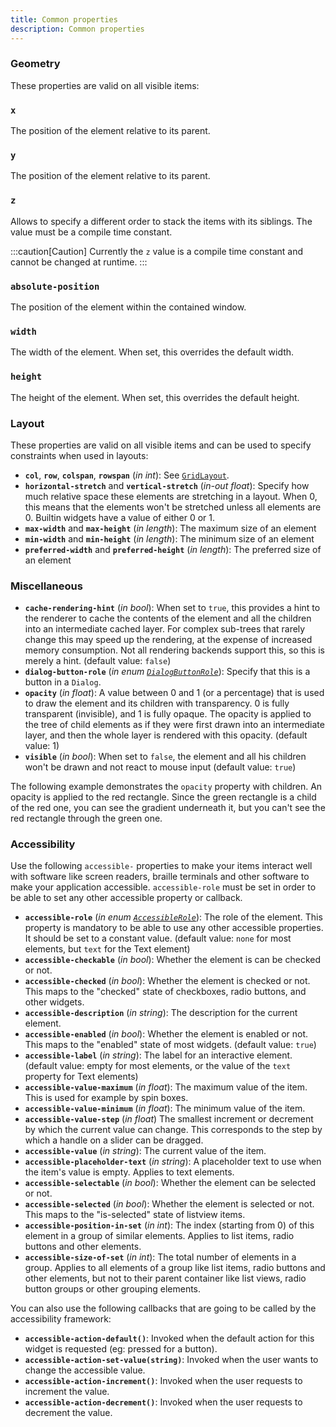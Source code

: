 ```yaml
---
title: Common properties
description: Common properties
---
```



### Geometry

These properties are valid on all visible items:

### `x`
<SlintProperty propName="x" typeName="length" > 
The position of the element relative to its parent.
</SlintProperty>

### `y`
<SlintProperty propName="y" typeName="length" > 
The position of the element relative to its parent.
</SlintProperty>

### `z`
<SlintProperty propName="z" typeName="float" > 
Allows to specify a different order to stack the items with its siblings.
The value must be a compile time constant.

:::caution[Caution]
Currently the `z` value is a compile time constant and cannot be changed at runtime.
:::

</SlintProperty>

### `absolute-position`
<SlintProperty propName="absolute-position" typeName="struct" structName="Point" > 
The position of the element within the contained window.

</SlintProperty>

### `width`
<SlintProperty propName="width" typeName="length" > 
The width of the element. When set, this overrides the default width.
</SlintProperty>

### `height`
<SlintProperty propName="height" typeName="length" > 
The height of the element. When set, this overrides the default height.
</SlintProperty>


### Layout

These properties are valid on all visible items and can be used to specify constraints when used in layouts:

-   **`col`**, **`row`**, **`colspan`**, **`rowspan`** (_in_ _int_): See [`GridLayout`](/master/docs/slint/reference/layouts/gridlayout).
-   **`horizontal-stretch`** and **`vertical-stretch`** (_in-out_ _float_): Specify how much relative space these elements are stretching in a layout. When 0, this means that the elements won't be stretched unless all elements are 0. Builtin widgets have a value of either 0 or 1.
-   **`max-width`** and **`max-height`** (_in_ _length_): The maximum size of an element
-   **`min-width`** and **`min-height`** (_in_ _length_): The minimum size of an element
-   **`preferred-width`** and **`preferred-height`** (_in_ _length_): The preferred size of an element

### Miscellaneous

-   **`cache-rendering-hint`** (_in_ _bool_): When set to `true`, this provides a hint to the renderer to cache the contents of the element and all the children into an intermediate cached layer. For complex sub-trees that rarely change this may speed up the rendering, at the expense of increased memory consumption. Not all rendering backends support this, so this is merely a hint. (default value: `false`)
-   **`dialog-button-role`** (_in_ _enum [`DialogButtonRole`](enums.md#dialogbuttonrole)_): Specify that this is a button in a `Dialog`.
-   **`opacity`** (_in_ _float_): A value between 0 and 1 (or a percentage) that is used to draw
    the element and its children with transparency.
    0 is fully transparent (invisible), and 1 is fully opaque.
    The opacity is applied to the tree of child elements as if they
    were first drawn into an intermediate layer, and then the whole layer is rendered with this opacity.
    (default value: 1)
-   **`visible`** (_in_ _bool_): When set to `false`, the element and all his children won't be drawn and not react to mouse input (default value: `true`)

The following example demonstrates the `opacity` property with children. An opacity is applied to the red rectangle. Since the green rectangle is a child of the red one, you can see the gradient underneath it, but you can't see the red rectangle through the green one.



### Accessibility

Use the following `accessible-` properties to make your items interact well with software like screen readers, braille terminals and other software to make your application accessible.
`accessible-role` must be set in order to be able to set any other accessible property or callback.

-   **`accessible-role`** (_in_ _enum [`AccessibleRole`](enums.md#accessiblerole)_): The role of the element. This property is mandatory to be able to use any other accessible properties. It should be set to a constant value. (default value: `none` for most elements, but `text` for the Text element)
-   **`accessible-checkable`** (_in_ _bool_): Whether the element is can be checked or not.
-   **`accessible-checked`** (_in_ _bool_): Whether the element is checked or not. This maps to the "checked" state of checkboxes, radio buttons, and other widgets.
-   **`accessible-description`** (_in_ _string_): The description for the current element.
-   **`accessible-enabled`** (_in_ _bool_): Whether the element is enabled or not. This maps to the "enabled" state of most widgets. (default value: `true`)
-   **`accessible-label`** (_in_ _string_): The label for an interactive element. (default value: empty for most elements, or the value of the `text` property for Text elements)
-   **`accessible-value-maximum`** (_in_ _float_): The maximum value of the item. This is used for example by spin boxes.
-   **`accessible-value-minimum`** (_in_ _float_): The minimum value of the item.
-   **`accessible-value-step`** (_in_ _float_) The smallest increment or decrement by which the current value can change. This corresponds to the step by which a handle on a slider can be dragged.
-   **`accessible-value`** (_in_ _string_): The current value of the item.
-   **`accessible-placeholder-text`** (_in_ _string_): A placeholder text to use when the item's value is empty. Applies to text elements.
-   **`accessible-selectable`** (_in_ _bool_): Whether the element can be selected or not.
-   **`accessible-selected`** (_in_ _bool_): Whether the element is selected or not. This maps to the "is-selected" state of listview items.
-   **`accessible-position-in-set`** (_in_ _int_): The index (starting from 0) of this element in a group of similar elements. Applies to list items, radio buttons and other elements.
-   **`accessible-size-of-set`** (_in_ _int_): The total number of elements in a group. Applies to all elements of a group like list items, radio buttons and other elements, but not to their parent container like list views, radio button groups or other grouping elements.

You can also use the following callbacks that are going to be called by the accessibility framework:

-  **`accessible-action-default()`**: Invoked when the default action for this widget is requested (eg: pressed for a button).
-  **`accessible-action-set-value(string)`**: Invoked when the user wants to change the accessible value.
-  **`accessible-action-increment()`**: Invoked when the user requests to increment the value.
-  **`accessible-action-decrement()`**: Invoked when the user requests to decrement the value.



